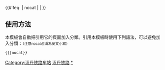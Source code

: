 {{鐵道路線|
| 模板名稱 = 汉丹铁路
| 名稱 = [[汉丹铁路]]
| 代表色 = #0033c9
| Logo = [[File:China Railways.svg|17px]]
| 背景顏色 = #FFFFFF
| 車站列表 = <div style="display:inline-block; text-align:right; vertical-align:middle;"> [[武昌站|武昌]] - [[汉阳站|汉阳]] - [[汉西站|汉西]]<br />[[汉口站|汉口]]</div> > [[新墩站|新墩]] - [[舵落口站 (铁路)|舵落口]] - [[吴家山站|吴家山]] - [[新沟站|新沟]] - [[辛安渡站|<s>辛安渡</s>]] - [[下辛店站|下辛店]] - [[隔蒲站|隔蒲]] - [[云梦站|云梦]] - [[义堂站|<s>义堂</s>]] - [[界牌店站|<s>界牌店</s>]] - [[安陆站|安陆]] - [[三陂港站|<s>三陂港</s>]] - [[平林站|平林]] - [[长岭岗站|<s>长岭岗</s>]] - [[马坪站|马坪]] - [[十岗站|<s>十岗</s>]] - [[淅河站|<s>淅河</s>]] - [[随州站|随州]] - [[两水沟站|<s>两水沟</s>]] - [[厉山站|厉山]] - [[净明铺站|<s>净明铺</s>]] - [[唐县镇站|唐县镇]] - [[万福店站|<s>万福店</s>]] - [[随阳店站|随阳店]] - [[兴隆集站|兴隆集]] - [[枣阳站|枣阳]] - [[董岗站|<s>董岗</s>]] - [[琚湾站|琚湾]] - [[张家集站|<s>张家集</s>]] - [[简家坡站|<s>简家坡</s>]] - [[襄州站|襄州]] -( [[襄阳站|襄阳]] )- [[襄阳北站|襄阳北]] - [[马棚站|马棚]] - [[熊营站|<s>熊营</s>]] - [[黑龙堰站|<s>黑龙堰</s>]] - [[朱坡站|<s>朱坡</s>]] - [[陈家湖站|陈家湖]] - [[太平店站|<s>太平店</s>]] - [[老河口东站|老河口东]] - [[仙人渡站|<s>仙人渡</s>]] - [[老河口站|老河口]] - [[洪山咀站|洪山咀]] - [[苏家河站|<s>苏家河</s>]] - [[付家寨站|<s>付家寨</s>]] - [[丹江站|丹江]]

}}
<includeonly>{{#ifeq: {{{1}}} | nocat | <!--空--> | [[Category:汉丹铁路车站]] }}</includeonly><noinclude>

==使用方法==
本模板會自動把引用它的頁面加入分類。引用本模板時使用下列語法，可以避免加入分類：<small>（注意nocat必須為英文小寫）</small>
 <nowiki>{{</nowiki>{{PAGENAME}}<nowiki>|nocat}}</nowiki>
[[Category:中國鐵路路線模板|汉丹铁路]]
[[Category:汉丹铁路车站|*]]
</noinclude>
